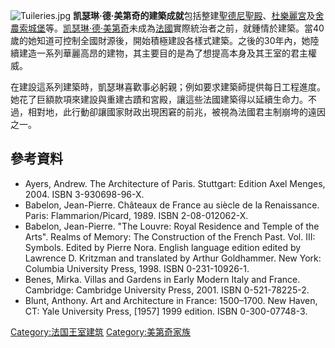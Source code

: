 [[File:Tuileries.jpg|thumb]]
'''凯瑟琳·德·美第奇的建築成就'''包括整建[[聖德尼聖殿|聖德尼聖殿]]、[[杜樂麗宮|杜樂麗宮]]及[[舍農索城堡|舍農索城堡]]等。[[凯瑟琳·德·美第奇|凯瑟琳·德·美第奇]]未成為[[法國|法國]]實際統治者之前，就鍾情於建築。當40歲的她知道可控制全國財源後，開始積極建設各樣式建築。之後的30年內，她陸續建造一系列華麗高昂的建物，其主要目的是為了想提高本身及其王室的君主權威。

在建設這系列建築時，凱瑟琳喜歡事必躬親；例如要求建築師提供每日工程進度。她花了巨額款項來建設與重建古蹟和宮殿，讓這些法國建築得以延續生命力。不過，相對地，此行動卻讓國家財政出現困窘的前兆，被視為法國君主制崩垮的遠因之一。
==參考資料==
*Ayers, Andrew. The Architecture of Paris. Stuttgart: Edition Axel Menges, 2004. ISBN 3-930698-96-X.
*Babelon, Jean-Pierre. Châteaux de France au siècle de la Renaissance. Paris: Flammarion/Picard, 1989. ISBN 2-08-012062-X.
*Babelon, Jean-Pierre. "The Louvre: Royal Residence and Temple of the Arts". Realms of Memory: The Construction of the French Past. Vol. III: Symbols. Edited by Pierre Nora. English language edition edited by Lawrence D. Kritzman and translated by Arthur Goldhammer. New York: Columbia University Press, 1998. ISBN 0-231-10926-1.
*Benes, Mirka. Villas and Gardens in Early Modern Italy and France. Cambridge: Cambridge University Press, 2001. ISBN 0-521-78225-2.
*Blunt, Anthony. Art and Architecture in France: 1500–1700. New Haven, CT: Yale University Press, [1957] 1999 edition. ISBN 0-300-07748-3.

[[Category:法国王室建筑|Category:法国王室建筑]]
[[Category:美第奇家族|Category:美第奇家族]]